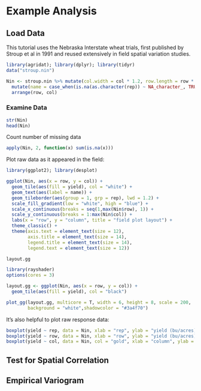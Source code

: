 # Example Analysis

## Load Data

This tutorial uses the Nebraska Interstate wheat trials, first published by Stroup et al in 1991 and reused extensively in field spatial variation studies. 

```{r message=FALSE, warning=FALSE}
library(agridat); library(dplyr); library(tidyr)
data("stroup.nin")

Nin <- stroup.nin %>% mutate(col.width = col * 1.2, row.length = row * 4.3) %>% 
  mutate(name = case_when(is.na(as.character(rep)) ~ NA_character_, TRUE ~ as.character(gen))) %>% 
  arrange(row, col)
```

### Examine Data

```{r}
str(Nin)
head(Nin)
```
Count number of missing data

```{r}
apply(Nin, 2, function(x) sum(is.na(x)))
```

Plot raw data as it appeared in the field: 
```{r message=FALSE, warning=FALSE}
library(ggplot2); library(desplot)
```


```{r fig.height=6}

ggplot(Nin, aes(x = row, y = col)) +
  geom_tile(aes(fill = yield), col = "white") +
  geom_text(aes(label = name)) +
  geom_tileborder(aes(group = 1, grp = rep), lwd = 1.2) +
  scale_fill_gradient(low = "white", high = "blue") +
  scale_x_continuous(breaks = seq(1,max(Nin$row), 1)) +
  scale_y_continuous(breaks = 1:max(Nin$col)) +
  labs(x = "row", y = "column", title = "field plot layout") + 
  theme_classic() +
  theme(axis.text = element_text(size = 12),
        axis.title = element_text(size = 14),
        legend.title = element_text(size = 14),
        legend.text = element_text(size = 12))

layout.gg
```
```{r}
library(rayshader)
options(cores = 3)
```

```{r}
layout.gg <- ggplot(Nin, aes(x = row, y = col)) +
  geom_tile(aes(fill = yield), col = "black")

plot_gg(layout.gg, multicore = T, width = 6, height = 8, scale = 200, 
        background = "white",shadowcolor = "#3a4f70")
```




It's also helpful to plot raw response data: 
```{r}
boxplot(yield ~ rep, data = Nin, xlab = "rep", ylab = "yield (bu/acres)", col = "red2", main = "yield across blocks")
boxplot(yield ~ row, data = Nin, xlab = "row", ylab = "yield (bu/acres)",col = "dodgerblue2", main = "yield across rows")
boxplot(yield ~ col, data = Nin, col = "gold", xlab = "column", ylab = "yield (bu/acres)",main = "yield across columns")
```



## Test for Spatial Correlation

## Empirical Variogram


